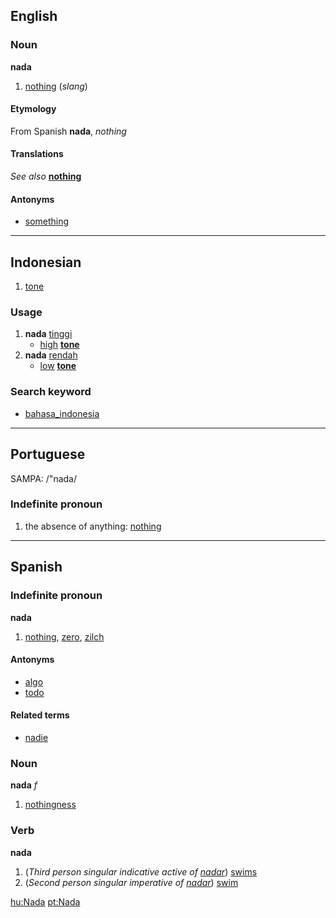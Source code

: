 == English ==

===Noun===
'''nada'''

# [[nothing]] (''slang'')

====Etymology====
From Spanish '''nada''', ''nothing''

====Translations====
''See also '' '''[[nothing]]'''

====Antonyms====
*[[something]]


----
== Indonesian ==

# [[tone]]

=== Usage ===
# '''nada''' [[tinggi]]
#* [[high]] '''[[tone]]''' 
# '''nada''' [[rendah]]
#* [[low]] '''[[tone]]''' 

=== Search keyword ===
* [[bahasa_indonesia]]

----

==Portuguese==
SAMPA: /"nada/

===Indefinite pronoun===
# the absence of anything: [[nothing]]

----

==Spanish==
===Indefinite pronoun===
'''nada'''

# [[nothing]], [[zero]], [[zilch]]
====Antonyms====
*[[algo]]
*[[todo]]

====Related terms====
*[[nadie]]

===Noun===
'''nada''' ''f''

# [[nothingness]]

===Verb===
'''nada'''

#(''Third person singular indicative active of [[nadar]]'') [[swims]]
#(''Second person singular imperative of [[nadar]]'') [[swim]]

[[hu:Nada]]
[[pt:Nada]]